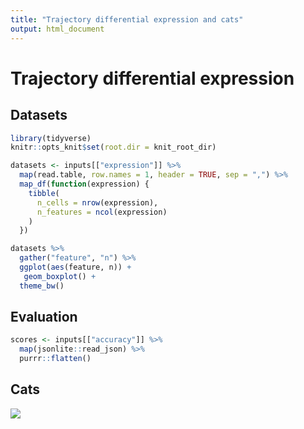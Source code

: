 ```yaml
---
title: "Trajectory differential expression and cats"
output: html_document
---
```


# Trajectory differential expression {.tabset}

## Datasets
```r
library(tidyverse)
knitr::opts_knit$set(root.dir = knit_root_dir)
```

```r
datasets <- inputs[["expression"]] %>% 
  map(read.table, row.names = 1, header = TRUE, sep = ",") %>% 
  map_df(function(expression) {
    tibble(
      n_cells = nrow(expression),
      n_features = ncol(expression)
    )
  })
```

```r
datasets %>% 
  gather("feature", "n") %>% 
  ggplot(aes(feature, n)) +
   geom_boxplot() +
  theme_bw()
```

## Evaluation

```r
scores <- inputs[["accuracy"]] %>% 
  map(jsonlite::read_json) %>% 
  purrr::flatten()
```



## Cats 

![](https://images.pexels.com/photos/104827/cat-pet-animal-domestic-104827.jpeg?auto=compress&cs=tinysrgb&h=350)
